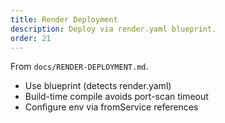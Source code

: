 ```yaml
---
title: Render Deployment
description: Deploy via render.yaml blueprint.
order: 21
---
```


From `docs/RENDER-DEPLOYMENT.md`.

- Use blueprint (detects render.yaml)
- Build-time compile avoids port-scan timeout
- Configure env via fromService references
